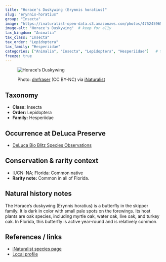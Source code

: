```yaml
---
title: "Horace's Duskywing (Erynnis horatius)"
slug: "erynnis-horatius"
group: "Insecta"
image: "https://inaturalist-open-data.s3.amazonaws.com/photos/475245965/large.jpeg"        # keep for thumbnails
image-alt: "Horace's Duskywing"  # keep for a11y
tax_kingdom: "Animalia"
tax_class: "Insecta"
tax_order: "Lepidoptera"
tax_family: "Hesperiidae"
categories: ["Animalia", "Insecta", "Lepidoptera", "Hesperiidae"]   # these drive the chips + filtering
freeze: true
---
```


<figure class="species-figure">

<img src="https://inaturalist-open-data.s3.amazonaws.com/photos/475245965/large.jpeg" alt="Horace's Duskywing" class="species-photo"/>

<figcaption class="photo-credit">

Photo: <a href="https://www.inaturalist.org/people/dmfraser">dmfraser</a> (CC BY-NC) via <a href="https://www.inaturalist.org/observations/264657974">iNaturalist</a>

</figcaption>

</figure>

## Taxonomy

-   **Class:** Insecta
-   **Order:** Lepidoptera
-   **Family:** Hesperiidae

## Occurrence at DeLuca Preserve

-   [DeLuca Bio Blitz Species Observations](https://www.inaturalist.org/observations/?project_id=annual-uf-ifas-deluca-bioblitz-data&taxon_id=50071)

## Conservation & rarity context

-   IUCN: NA; Florida: Common native
-   **Rarity note:** Common in all of Florida.

## Natural history notes

The Horace’s duskywing (Erynnis horatius) is a butterfly in the skipper family. It is dark in color with small pale spots on the forewings. Its host plants are oak species, including myrtle oak, water oak, live oak, and turkey oak. In Florida, this butterfly is active year-round and is relatively common.

## References / links

-   [iNaturalist species page](https://www.inaturalist.org/taxa/50071-Erynnis-horatius)
-   [Local profile](https://www.floridamuseum.ufl.edu/wildflowers/butterfly/horaces-duskywing/)
